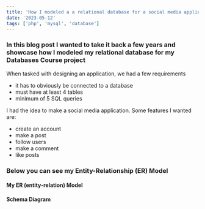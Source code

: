 ```yaml
---
title: 'How I modeled a a relational database for a social media application I built'
date: '2023-05-12'
tags: ['php', 'mysql', 'database']
---
```


### In this blog post I wanted to take it back a few years and showcase how I modeled my relational database for my Databases Course project

When tasked with designing an application, we had a few requirements
<ul> 
    <li>it has to obviously be connected to a database</li>
    <li>must have at least 4 tables</li>
    <li>minimum of 5 SQL queries</li>
</ul>

I had the idea to make a social media application. Some features I wanted are:
- create an account
- make a post
- follow users
- make a comment
- like posts 

### Below you can see my Entity-Relationship (ER) Model

<CustomImage src="https://raw.githubusercontent.com/cabennetts/congenial-octo-happiness/main/images/social-db-modeling-diagram.png" alt="ER Model for my social media application" />

#### My ER (entity-relation) Model


<CustomImage src="https://raw.githubusercontent.com/cabennetts/congenial-octo-happiness/main/images/social-db-modeling-schema.png" alt="Schema for my social media application" />

#### Schema Diagram